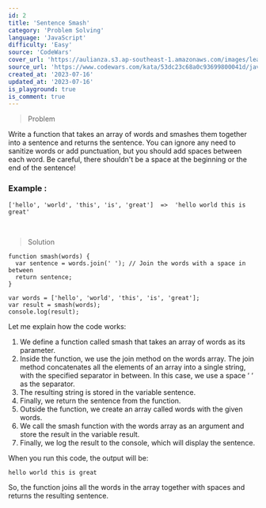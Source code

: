 ```yaml
---
id: 2
title: 'Sentence Smash'
category: 'Problem Solving'
language: 'JavaScript'
difficulty: 'Easy'
source: 'CodeWars'
cover_url: 'https://aulianza.s3.ap-southeast-1.amazonaws.com/images/learn/learn-problem-solving.png'
source_url: 'https://www.codewars.com/kata/53dc23c68a0c93699800041d/javascript'
created_at: '2023-07-16'
updated_at: '2023-07-16'
is_playground: true
is_comment: true
---
```


> Problem

Write a function that takes an array of words and smashes them together into a sentence and returns the sentence. You can ignore any need to sanitize words or add punctuation, but you should add spaces between each word. Be careful, there shouldn't be a space at the beginning or the end of the sentence!

### Example :

```
['hello', 'world', 'this', 'is', 'great']  =>  'hello world this is great'
```

&nbsp;

> Solution

```
function smash(words) {
  var sentence = words.join(' '); // Join the words with a space in between
  return sentence;
}

var words = ['hello', 'world', 'this', 'is', 'great'];
var result = smash(words);
console.log(result);
```

Let me explain how the code works:

1.  We define a function called smash that takes an array of words as its parameter.
2.  Inside the function, we use the join method on the words array. The join method concatenates all the elements of an array into a single string, with the specified separator in between. In this case, we use a space ‘ ‘ as the separator.
3.  The resulting string is stored in the variable sentence.
4.  Finally, we return the sentence from the function.
5.  Outside the function, we create an array called words with the given words.
6.  We call the smash function with the words array as an argument and store the result in the variable result.
7.  Finally, we log the result to the console, which will display the sentence.

When you run this code, the output will be:

```
hello world this is great
```

So, the function joins all the words in the array together with spaces and returns the resulting sentence.
